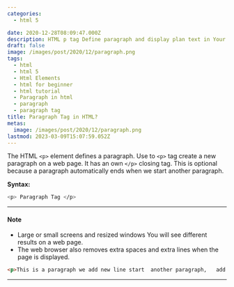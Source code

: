 ```yaml
---
categories:
  - html 5

date: 2020-12-28T08:09:47.000Z
description: HTML p tag Define paragraph and display plan text in Your web browsers.
draft: false
image: /images/post/2020/12/paragraph.png
tags:
  - html
  - html 5
  - Html Elements
  - html for beginner
  - html tutorial
  - Paragraph in html
  - paragraph
  - paragraph tag
title: Paragraph Tag in HTML?
metas:
  image: /images/post/2020/12/paragraph.png
lastmod: 2023-03-09T15:07:59.052Z
---
```


The HTML `<p>` element defines a paragraph. Use to `<p>` tag create a new
paragraph on a web page. It has an own `</p>` closing tag. This is optional
because a paragraph automatically ends when we start another paragraph.

**Syntax:**

```bash
<p> Paragraph Tag </p>
```

---

#### Note

- Large or small screens and resized windows You will see different results on a web page.
- The web browser also removes extra spaces and extra lines when the page is displayed.

```html
<p>This is a paragraph we add new line start  another paragraph,   add extra spaces will be removed by browsers</p>
```

---
